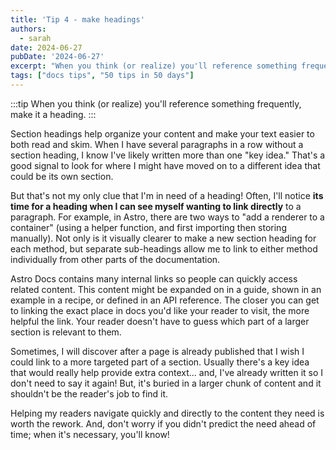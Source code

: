 ```yaml
---
title: 'Tip 4 - make headings'
authors:
  - sarah
date: 2024-06-27
pubDate: '2024-06-27'
excerpt: "When you think (or realize) you'll reference something frequently, make it a heading."
tags: ["docs tips", "50 tips in 50 days"]
---
```


:::tip
When you think (or realize) you'll reference something frequently, make it a heading.
:::

Section headings help organize your content and make your text easier to both read and skim. When I have several paragraphs in a row without a section heading, I know I've likely written more than one "key idea." That's a good signal to look for where I might have moved on to a different idea that could be its own section.

But that's not my only clue that I'm in need of a heading! Often, I'll notice **its time for a heading when I can see myself wanting to link directly** to a paragraph. For example, in Astro, there are two ways to "add a renderer to a container" (using a helper function, and first importing then storing manually). Not only is it visually clearer to make a new section heading for each method, but separate sub-headings allow me to link to either method individually from other parts of the documentation.

Astro Docs contains many internal links so people can quickly access related content. This content might be expanded on in a guide, shown in an example in a recipe, or defined in an API reference. The closer you can get to linking the exact place in docs you'd like your reader to visit, the more helpful the link. Your reader doesn't have to guess which part of a larger section is relevant to them.

Sometimes, I will discover after a page is already published that I wish I could link to a more targeted part of a section. Usually there's a key idea that would really help provide extra context... and, I've already written it so I don't need to say it again! But, it's buried in a larger chunk of content and it shouldn't be the reader's job to find it. 

Helping my readers navigate quickly and directly to the content they need is worth the rework. And, don't worry if you didn't predict the need ahead of time; when it's necessary, you'll know!


<LinkCard title="See the whole list of tips!" href="/blog/50-docs-tips-in-50-days" />